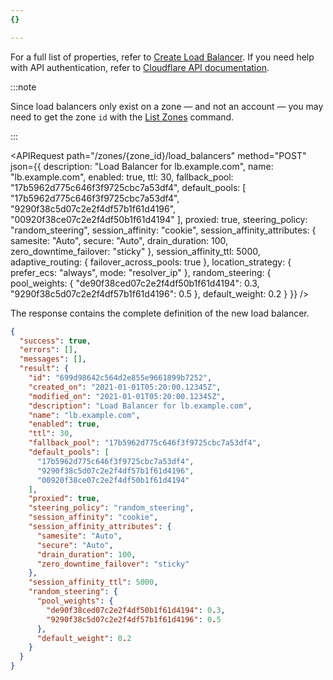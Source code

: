 ```yaml
---
{}

---
```



For a full list of properties, refer to [Create Load Balancer](/api/resources/load_balancers/methods/create/). If you need help with API authentication, refer to [Cloudflare API documentation](/fundamentals/api/).

:::note


Since load balancers only exist on a zone — and not an account — you may need to get the zone `id` with the [List Zones](/api/resources/zones/methods/list/) command.


:::

<APIRequest
  path="/zones/{zone_id}/load_balancers"
  method="POST"
  json={{
    description: "Load Balancer for lb.example.com",
    name: "lb.example.com",
    enabled: true,
    ttl: 30,
    fallback_pool: "17b5962d775c646f3f9725cbc7a53df4",
    default_pools: [
      "17b5962d775c646f3f9725cbc7a53df4",
      "9290f38c5d07c2e2f4df57b1f61d4196",
      "00920f38ce07c2e2f4df50b1f61d4194"
    ],
    proxied: true,
    steering_policy: "random_steering",
    session_affinity: "cookie",
    session_affinity_attributes: {
      samesite: "Auto",
      secure: "Auto",
      drain_duration: 100,
      zero_downtime_failover: "sticky"
    },
    session_affinity_ttl: 5000,
    adaptive_routing: {
      failover_across_pools: true
    },
    location_strategy: {
      prefer_ecs: "always",
      mode: "resolver_ip"
    },
    random_steering: {
      pool_weights: {
        "de90f38ced07c2e2f4df50b1f61d4194": 0.3,
        "9290f38c5d07c2e2f4df57b1f61d4196": 0.5
      },
      default_weight: 0.2
    }
  }}
/>

The response contains the complete definition of the new load balancer.

```json title="Response"
{
  "success": true,
  "errors": [],
  "messages": [],
  "result": {
    "id": "699d98642c564d2e855e9661899b7252",
    "created_on": "2021-01-01T05:20:00.12345Z",
    "modified_on": "2021-01-01T05:20:00.12345Z",
    "description": "Load Balancer for lb.example.com",
    "name": "lb.example.com",
    "enabled": true,
    "ttl": 30,
    "fallback_pool": "17b5962d775c646f3f9725cbc7a53df4",
    "default_pools": [
      "17b5962d775c646f3f9725cbc7a53df4",
      "9290f38c5d07c2e2f4df57b1f61d4196",
      "00920f38ce07c2e2f4df50b1f61d4194"
    ],
    "proxied": true,
    "steering_policy": "random_steering",
    "session_affinity": "cookie",
    "session_affinity_attributes": {
      "samesite": "Auto",
      "secure": "Auto",
      "drain_duration": 100,
      "zero_downtime_failover": "sticky"
    },
    "session_affinity_ttl": 5000,
    "random_steering": {
      "pool_weights": {
        "de90f38ced07c2e2f4df50b1f61d4194": 0.3,
        "9290f38c5d07c2e2f4df57b1f61d4196": 0.5
      },
      "default_weight": 0.2
    }
  }
}
```
